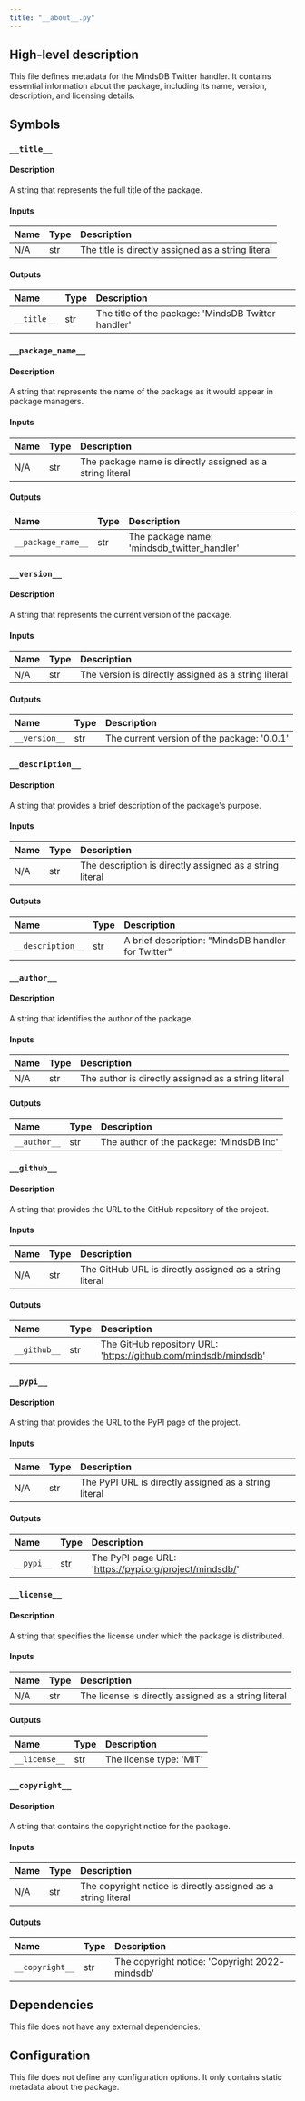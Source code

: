 ```yaml
---
title: "__about__.py"
---
```


## High-level description
This file defines metadata for the MindsDB Twitter handler. It contains essential information about the package, including its name, version, description, and licensing details.

## Symbols

### `__title__`
#### Description
A string that represents the full title of the package.

#### Inputs
| Name | Type | Description |
|:-----|:-----|:------------|
| N/A | str | The title is directly assigned as a string literal |

#### Outputs
| Name | Type | Description |
|:-----|:-----|:------------|
| `__title__` | str | The title of the package: 'MindsDB Twitter handler' |

### `__package_name__`
#### Description
A string that represents the name of the package as it would appear in package managers.

#### Inputs
| Name | Type | Description |
|:-----|:-----|:------------|
| N/A | str | The package name is directly assigned as a string literal |

#### Outputs
| Name | Type | Description |
|:-----|:-----|:------------|
| `__package_name__` | str | The package name: 'mindsdb_twitter_handler' |

### `__version__`
#### Description
A string that represents the current version of the package.

#### Inputs
| Name | Type | Description |
|:-----|:-----|:------------|
| N/A | str | The version is directly assigned as a string literal |

#### Outputs
| Name | Type | Description |
|:-----|:-----|:------------|
| `__version__` | str | The current version of the package: '0.0.1' |

### `__description__`
#### Description
A string that provides a brief description of the package's purpose.

#### Inputs
| Name | Type | Description |
|:-----|:-----|:------------|
| N/A | str | The description is directly assigned as a string literal |

#### Outputs
| Name | Type | Description |
|:-----|:-----|:------------|
| `__description__` | str | A brief description: "MindsDB handler for Twitter" |

### `__author__`
#### Description
A string that identifies the author of the package.

#### Inputs
| Name | Type | Description |
|:-----|:-----|:------------|
| N/A | str | The author is directly assigned as a string literal |

#### Outputs
| Name | Type | Description |
|:-----|:-----|:------------|
| `__author__` | str | The author of the package: 'MindsDB Inc' |

### `__github__`
#### Description
A string that provides the URL to the GitHub repository of the project.

#### Inputs
| Name | Type | Description |
|:-----|:-----|:------------|
| N/A | str | The GitHub URL is directly assigned as a string literal |

#### Outputs
| Name | Type | Description |
|:-----|:-----|:------------|
| `__github__` | str | The GitHub repository URL: 'https://github.com/mindsdb/mindsdb' |

### `__pypi__`
#### Description
A string that provides the URL to the PyPI page of the project.

#### Inputs
| Name | Type | Description |
|:-----|:-----|:------------|
| N/A | str | The PyPI URL is directly assigned as a string literal |

#### Outputs
| Name | Type | Description |
|:-----|:-----|:------------|
| `__pypi__` | str | The PyPI page URL: 'https://pypi.org/project/mindsdb/' |

### `__license__`
#### Description
A string that specifies the license under which the package is distributed.

#### Inputs
| Name | Type | Description |
|:-----|:-----|:------------|
| N/A | str | The license is directly assigned as a string literal |

#### Outputs
| Name | Type | Description |
|:-----|:-----|:------------|
| `__license__` | str | The license type: 'MIT' |

### `__copyright__`
#### Description
A string that contains the copyright notice for the package.

#### Inputs
| Name | Type | Description |
|:-----|:-----|:------------|
| N/A | str | The copyright notice is directly assigned as a string literal |

#### Outputs
| Name | Type | Description |
|:-----|:-----|:------------|
| `__copyright__` | str | The copyright notice: 'Copyright 2022- mindsdb' |

## Dependencies
This file does not have any external dependencies.

## Configuration
This file does not define any configuration options. It only contains static metadata about the package.